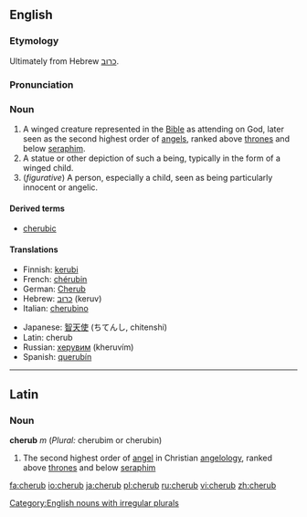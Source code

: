 {{see|Cherub}}
==English==

===Etymology===
Ultimately from Hebrew [[כרוב]].

===Pronunciation===
{{IPA|/ˈʧɛrəb/}}

===Noun===
{{en-noun|pl2=cherubim}}

# A winged creature represented in the [[Bible]] as attending on God, later seen as the second highest order of [[angels]], ranked above [[throne]]s and below [[seraph]]im.
# A statue or other depiction of such a being, typically in the form of a winged child.
# (''figurative'') A person, especially a child, seen as being particularly innocent or angelic.

====Derived terms====
*[[cherubic]]

====Translations====
{{top}}
*Finnish: [[kerubi]]
*French: [[chérubin]] {{m}}
*German: [[Cherub]] {{m}}
*Hebrew: [[כרוב|כרוּב]] (keruv) {{m}}
*Italian: [[cherubino]] {{m}}
{{mid}}
*Japanese: [[智天使]] (ちてんし, chitenshi)
*Latin: cherub {{m}}
*Russian: [[херувим]] (kheruvím) {{m}}
*Spanish: [[querubín]] {{m}}
{{bottom}}

[[Category:English nouns with irregular plurals]]

----

==Latin==

===Noun===
'''cherub''' ''m'' (''Plural:'' cherubim or cherubin)

# The second highest order of [[angel]] in Christian [[angelology]], ranked above [[throne]]s and below [[seraph]]im

[[fa:cherub]]
[[io:cherub]]
[[ja:cherub]]
[[pl:cherub]]
[[ru:cherub]]
[[vi:cherub]]
[[zh:cherub]]